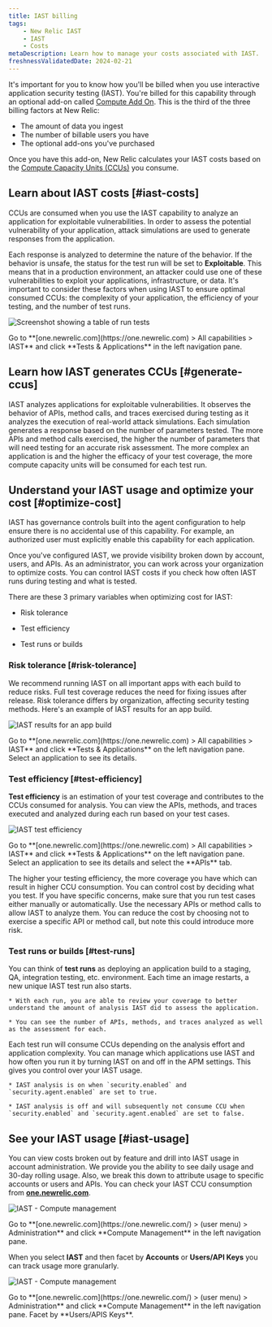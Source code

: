 ```yaml
---
title: IAST billing 
tags:
    - New Relic IAST
    - IAST
    - Costs 
metaDescription: Learn how to manage your costs associated with IAST.
freshnessValidatedDate: 2024-02-21 
---
```








It's important for you to know how you'll be billed when you use interactive application security testing (IAST). You're billed for this capability through an optional add-on called [Compute Add On](/docs/accounts/accounts-billing/new-relic-one-pricing-billing/add-on-billing). This is the third of the three billing factors at New Relic: 

* The amount of data you ingest
* The number of billable users you have
* The optional add-ons you've purchased

Once you have this add-on, New Relic calculates your IAST costs based on the [Compute Capacity Units (CCUs)](/docs/licenses/license-information/product-definitions/new-relic-one-pricing-definitions/#compute-capacity-unit) you consume.

## Learn about IAST costs [#iast-costs]

CCUs are consumed when you use the IAST capability to analyze an application for exploitable vulnerabilities. In order to assess the potential vulnerability of your application, attack simulations are used to generate responses from the application. 

Each response is analyzed to determine the nature of the behavior. If the behavior is unsafe, the status for the test run will be set to <DoNotTranslate>**Exploitable**</DoNotTranslate>. This means that in a production environment, an attacker could use one of these vulnerabilities to exploit your applications, infrastructure, or data. It's important to consider these factors when using IAST to ensure optimal consumed CCUs: the complexity of your application, the efficiency of your testing, and the number of test runs. 


<img
    title="Screenshot showing a table of run tests"
    alt="Screenshot showing a table of run tests"
    src={iastTestRun}
/>

<figcaption>
    Go to <DoNotTranslate>**[one.newrelic.com](https://one.newrelic.com) > All capabilities > IAST**</DoNotTranslate> and click <DoNotTranslate>**Tests & Applications**</DoNotTranslate> in the left navigation pane. 
</figcaption>


## Learn how IAST generates CCUs [#generate-ccus]

IAST analyzes applications for exploitable vulnerabilities. It observes the behavior of APIs, method calls, and traces exercised during testing as it analyzes the execution of real-world attack simulations. Each simulation generates a response based on the number of parameters tested. The more APIs and method calls exercised, the higher the number of parameters that will need testing for an accurate risk assessment. The more complex an application is and the higher the efficacy of your test coverage, the more compute capacity units will be consumed for each test run.


## Understand your IAST usage and optimize your cost [#optimize-cost]

IAST has governance controls built into the <InlinePopover type="apm" /> agent configuration to help ensure there is no accidental use of this capability. For example, an authorized user must explicitly enable this capability for each application.

Once you've configured IAST, we provide visibility broken down by account, users, and APIs. As an administrator, you can work across your organization to optimize costs. You can control IAST costs if you check how often IAST runs during testing and what is tested.

There are these 3 primary variables when optimizing cost for IAST:

* Risk tolerance

* Test efficiency

* Test runs or builds


### Risk tolerance [#risk-tolerance]

We recommend running IAST on all important apps with each build to reduce risks. Full test coverage reduces the need for fixing issues after release. Risk tolerance differs by organization, affecting security testing methods. Here's an example of IAST results for an app build.

<img
    title="IAST results for an app build"
    alt="IAST results for an app build"
    src={iastResultsAppBuild}
/>

<figcaption>
    Go to <DoNotTranslate>**[one.newrelic.com](https://one.newrelic.com) > All capabilities > IAST**</DoNotTranslate> and click <DoNotTranslate>**Tests & Applications**</DoNotTranslate> on the left navigation pane. Select an application to see its details.
</figcaption>


### Test efficiency [#test-efficiency]

<DoNotTranslate>**Test efficiency**</DoNotTranslate> is an estimation of your test coverage and contributes to the CCUs consumed for analysis. You can view the APIs, methods, and traces executed and analyzed during each run based on your test cases.


<img
    title="IAST test efficiency"
    alt="IAST test efficiency"
    src={iastTestedApis}
/>

<figcaption>
    Go to <DoNotTranslate>**[one.newrelic.com](https://one.newrelic.com) > All capabilities > IAST**</DoNotTranslate> and click <DoNotTranslate>**Tests & Applications**</DoNotTranslate> on the left navigation pane. Select an application to see its details and select the <DoNotTranslate>**APIs**</DoNotTranslate> tab.
</figcaption>

The higher your testing efficiency, the more coverage you have which can result in higher CCU consumption. You can control cost by deciding what you test. If you have specific concerns, make sure that you run test cases either manually or automatically. Use the necessary APIs or method calls to allow IAST to analyze them. You can reduce the cost by choosing not to exercise a specific API or method call, but note this could introduce more risk.

### Test runs or builds [#test-runs]

You can think of <DoNotTranslate>**test runs**</DoNotTranslate> as deploying an application build to a staging, QA, integration testing, etc. environment. Each time an image restarts, a new unique IAST test run also starts.

    * With each run, you are able to review your coverage to better understand the amount of analysis IAST did to assess the application.

    * You can see the number of APIs, methods, and traces analyzed as well as the assessment for each.

Each test run will consume CCUs depending on the analysis effort and application complexity. You can manage which applications use IAST and how often you run it by turning IAST on and off in the APM settings. This gives you control over your IAST usage. 

    * IAST analysis is on when `security.enabled` and `security.agent.enabled` are set to true.

    * IAST analysis is off and will subsequently not consume CCU when `security.enabled` and `security.agent.enabled` are set to false.

## See your IAST usage [#iast-usage]

You can view costs broken out by feature and drill into IAST usage in account administration. We provide you the ability to see daily usage and 30-day rolling usage. Also, we break this down to attribute usage to specific accounts or users and APIs. You can check your IAST CCU consumption from <DoNotTranslate>**[one.newrelic.com](https://one.newrelic.com/)**</DoNotTranslate>.

<img
    title="IAST - Compute management"
    alt="IAST - Compute management"
    src={iastFacetExample}
/>

<figcaption>
    Go to <DoNotTranslate>**[one.newrelic.com](https://one.newrelic.com/) > (user menu) > Administration**</DoNotTranslate> and click <DoNotTranslate>**Compute Management**</DoNotTranslate> in the left navigation pane.
</figcaption>

When you select <DoNotTranslate>**IAST**</DoNotTranslate> and then facet by <DoNotTranslate>**Accounts**</DoNotTranslate> or <DoNotTranslate>**Users/API Keys**</DoNotTranslate> you can track usage more granularly.

<img
    title="IAST - Compute management"
    alt="IAST - Compute management"
    src={iastComputeManagement}
/>

<figcaption>
    Go to <DoNotTranslate>**[one.newrelic.com](https://one.newrelic.com/) > (user menu) > Administration**</DoNotTranslate> and click <DoNotTranslate>**Compute Management**</DoNotTranslate> in the left navigation pane. Facet by <DoNotTranslate>**Users/APIS Keys**</DoNotTranslate>.
</figcaption>

